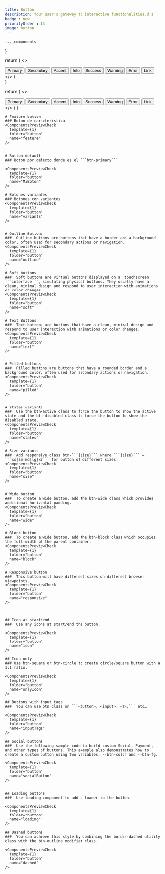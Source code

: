 ```yaml
---
title: Button
description: Your user's gateway to interactive functionalities.d s
badge : new
priorityOrder : 13
image: button
---
```



    ..._components
}



  return (
    <>
         <div  class="flex flex-wrap gap-3">
            <button class="btn btn-outline btn-primary">Primary</button>
            <button class="btn btn-outline btn-secondary">Secondary</button>
            <button class="btn btn-outline btn-accent">Accent</button>
            <button class="btn btn-outline btn-info">Info</button>
            <button class="btn btn-outline btn-success">Success</button>
            <button class="btn btn-outline btn-warning">Warning</button>
            <button class="btn btn-outline btn-error">Error</button>
            <button class="btn btn-outline btn-sito">Link</button>
        </div>
    </>
  )   
}

  return (
      <>
        <div  class="flex flex-wrap gap-3">
            <button class="btn btn-primary">Primary</button>
            <button class="btn btn-secondary">Secondary</button>
            <button class="btn btn-accent">Accent</button>
            <button class="btn btn-info">Info</button>
            <button class="btn btn-success">Success</button>
            <button class="btn btn-warning">Warning</button>
            <button class="btn btn-error">Error</button>
            <button class="btn btn-sito">Link</button>
        </div>
      </>
  )
}
   


<div className="space-y-20">

    # Feature button
    ### Boton de caracteristica
    <ComponentsPreviewCheck 
      template={1}
      folder="button" 
      name="feature"
    />

   
    # Button default
    ### Boton por defecto donde es el ```btn-primary``` 
    
    <ComponentsPreviewCheck 
      template={1}
      folder="button" 
      name="MiBoton"
    />

    # Botones variantes
    ### Botones con variantes 
    <ComponentsPreviewCheck 
      template={1}
      folder="button" 
      name="variants"
    />

     
    # Outline Buttons
    ###  Outline buttons are buttons that have a border and a background color, often used for secondary actions or navigation.
    <ComponentsPreviewCheck 
      template={1}
      folder="button" 
      name="outline"
    />

    # Soft buttons
    ###  Soft buttons are virtual buttons displayed on a  touchscreen  ```interface```, simulating physical buttons. They usually have a clean, minimal design and respond to user interaction with animations or color changes.
    <ComponentsPreviewCheck 
      template={1}
      folder="button" 
      name="soft"
    />

    # Text Buttons
    ###  Text buttons are buttons that have a clean, minimal design and respond to user interaction with animations or color changes.
    <ComponentsPreviewCheck 
      template={1}
      folder="button" 
      name="text"
    />


    # Pilled buttons 
    ###  Pilled buttons are buttons that have a rounded border and a background color, often used for secondary actions or navigation.
    <ComponentsPreviewCheck 
      template={1}
      folder="button" 
      name="pilled"
    />


    # States variants
    ###  Use the btn-active class to force the button to show the active state and the btn-disabled class to force the button to show the disabled state.
    <ComponentsPreviewCheck 
      template={1}
      folder="button" 
      name="states"
    />
    
    # Size variants
    ###  Add responsive class btn-```{size}``` where ```{size}``` = ```xs|sm|md|lg|xl``` for button of different sizes.
    <ComponentsPreviewCheck 
      template={1}
      folder="button" 
      name="size"
    />


    # Wide button
    ###  To create a wide button, add the btn-wide class which provides additional horizontal padding.
    <ComponentsPreviewCheck 
      template={1}
      folder="button" 
      name="wide"
    />

    # Block button
    ###  To create a wide button, add the btn-block class which occupies the full width of the parent container.
    <ComponentsPreviewCheck 
      template={1}
      folder="button" 
      name="block"
    />
    
    # Responsive button
    ###  This button will have different sizes on different browser viewpoints.
    <ComponentsPreviewCheck 
      template={1}
      folder="button" 
      name="responsive"
    />



    ## Icon at start/end
    ###  Use any icons at start/end the button.

    <ComponentsPreviewCheck 
      template={1}
      folder="button" 
      name="icon"
    />

    ## Icon only
    ### Use btn-square or btn-circle to create circle/square button with a 1:1 ratio.

    <ComponentsPreviewCheck 
      template={1}
      folder="button" 
      name="onlyIcon"
    />

    ## Buttons with input tags
    ###  You can use btn class on ```<button>, <input>, <a>,``` etc…

    <ComponentsPreviewCheck 
      template={1}
      folder="button" 
      name="inputTags"
    />

    ## Social buttons
    ###  Use the following sample code to build custom Social, Payment, and other types of buttons. This example also demonstrates how to create a custom button using two variables: --btn-color and --btn-fg.

    <ComponentsPreviewCheck 
      template={1}
      folder="button" 
      name="socialButton"
    />


    ## Loading buttons
    ###  Use loading component to add a loader to the button.

    <ComponentsPreviewCheck 
      template={1}
      folder="button" 
      name="loading"
    />

    ## Dashed buttons
    ###  You can achieve this style by combining the border-dashed utility class with the btn-outline modifier class.

    <ComponentsPreviewCheck 
      template={1}
      folder="button" 
      name="dashed"
    />

   

  
</div>